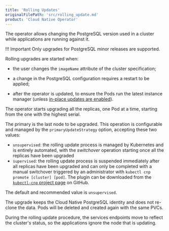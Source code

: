 ```yaml
---
title: 'Rolling Updates'
originalFilePath: 'src/rolling_update.md'
product: 'Cloud Native Operator'
---
```


The operator allows changing the PostgreSQL version used in a cluster while
applications are running against it.

!!! Important
    Only upgrades for PostgreSQL minor releases are supported.

Rolling upgrades are started when:

-   the user changes the `imageName` attribute of the cluster specification;

-   a change in the PostgreSQL configuration requires a restart to be
    applied;

-   after the operator is updated, to ensure the Pods run the latest instance
    manager (unless [in-place updates are enabled](installation_upgrade.md#in-place-updates-of-the-instance-manager)).

The operator starts upgrading all the replicas, one Pod at a time, starting
from the one with the highest serial.

The primary is the last node to be upgraded. This operation is configurable and
managed by the `primaryUpdateStrategy` option, accepting these two values:

-   `unsupervised`: the rolling update process is managed by Kubernetes
    and is entirely automated, with the *switchover* operation
    starting once all the replicas have been upgraded
-   `supervised`: the rolling update process is suspended immediately
    after all replicas have been upgraded and can only be completed
    with a manual switchover triggered by an administrator with
    `kubectl cnp promote [cluster] [pod]`. The plugin can be downloaded from the
    [`kubectl-cnp` project page](https://github.com/EnterpriseDB/kubectl-cnp)
    on GitHub.

The default and recommended value is `unsupervised`.

The upgrade keeps the Cloud Native PostgreSQL identity and does not
re-clone the data. Pods will be deleted and created again with the same PVCs.

During the rolling update procedure, the services endpoints move to reflect
the cluster's status, so the applications ignore the node that
is updating.